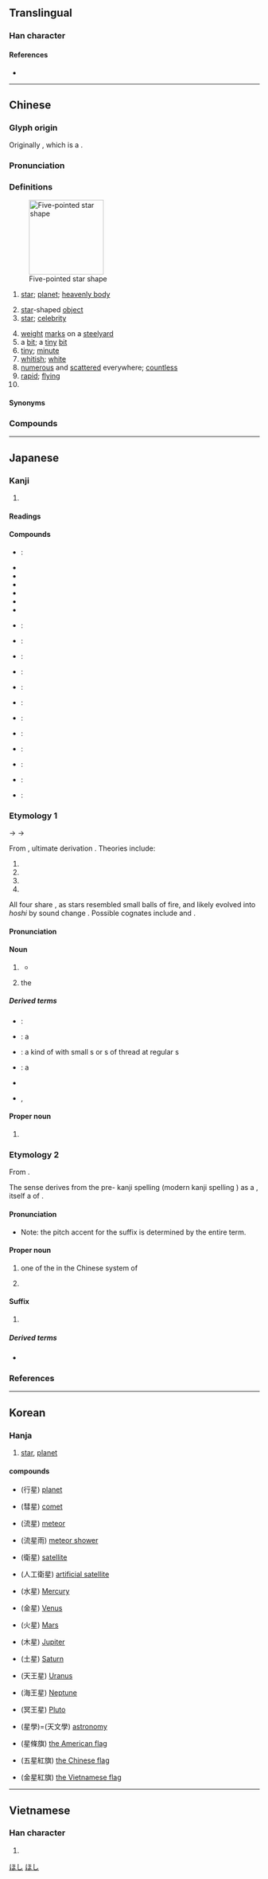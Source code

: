 {{character info/new}}
{{also|曐|皨}}
==Translingual==
{{stroke order|strokes=9}}

===Han character===
{{Han char|rn=72|rad=日|as=05|sn=9|four=60104|canj=AHQM|ids=⿱日生}}

====References====
* {{Han ref|kx=0492.210|dkj=13837|dj=0855.220|hdz=21500.120|uh=661F|ud=26143|bh=AC50|bd=44112}}

----

==Chinese==
{{zh-forms}}

===Glyph origin===
{{Han etym}}
Originally {{och-l|曐}}, which is a {{Han compound|ls=psc|nocap=1|晶|生|c1=s|c2=p|t1=twinkling stars}}.

===Pronunciation===
{{zh-pron
|m=xīng,er=y
|c=sing1,seng1
|c-t=lhiang1-4,lhen1
|c-t_note=lhiang1-4 - vernacular; lhen1 - literary
|h=pfs=sên
|md=sĭng
|mn=xm,qz,lk,sx,tp,km,mg,hc:chhiⁿ/zz,yl,tn,kh,tc,pn:chheⁿ/seng
|mn_note=chhiⁿ/chheⁿ - vernacular; seng - literary
|mn-t=cên1
|w=1xin
|mc=y
|oc=y
|ma=Zh-xing.ogg
|cat=n,pn,a
}}

===Definitions===
{{zh-hanzi}}
[[File:Five Stars (32990311546).jpg|thumb|150px|Five-pointed star shape]]
# [[star]]; [[planet]]; [[heavenly body]]  {{zh-mw|顆}}
#: {{zh-x|星星{xing}|star}}
#: {{zh-x|恆星|(fixed) '''star'''}}
# [[star]]-shaped [[object]]
# [[star]]; [[celebrity]]
#: {{zh-x|明星|bright '''star'''; celebrity}}
# [[weight]] [[mark]]s on a [[steelyard]]
# a [[bit]]; a [[tiny]] [[bit]]
# [[tiny]]; [[minute]]
# [[whitish]]; [[white]]
# [[numerous]] and [[scattered]] everywhere; [[countless]]
# [[rapid]]; [[flying]]
# {{surname|lang=zh}}

====Synonyms====
{{zh-dial|星星}}

===Compounds===
{{zh-der|星期:days of the week|星期一:Monday|星期二:Tuesday|星期三:Wednesday|星期四:Thursday|星期五:Friday|星期六:Saturday|星期日:Sunday|星期天:Sunday|星辰|星斗|星光|星漢|星號|星河|星火|星火燎原|星際|星空|星羅棋布|星落雲散|星球|星術|星霜|星體|星圖|星團|星系|星系核|星相|星象|星星|星星點點|星星之火，可以燎原|星宿|星眼|星夜|星移斗轉|星移物換|星雲|星子|海星|一天星斗|一星兒|一星子|一星星|一路福星|七星|七星壇|七星山|七星板|七星燈|七星瓢蟲|三星|中星|中星儀|主序星|主星|九大行星|五星|五星上將|五星連珠|井中視星|人造衛星|伴星|使星|侵星|值星|值星官|偵察衛星|傳播衛星|內行星|冒金星兒|冥王星|分星擘兩|列星|剋星|劍眉星眼|北斗七星|北極星|半星|南極星沉|南極星輝|占星|占星術|吉星文|吉星高照|同步衛星|周期彗星|哈雷彗星|唾沫星子|喪門星|嘎巴流星|四星|土星|坍縮星|壽星|壽星老兒|外星人|外行星|夜叉星|大明星|大星殞落|大步流星|大熊星座|大犬星座|大行星|天南星|天狼星|天王巨星|天王星|天罡星|天貴星|天關客星|天關星|天鵝星座|天鷹星座|太白星|太白酒星|太白金星|太陰星|奎星高照|奔星|女星|妖星|孤星淚|宋應星|官星|官星透露|定盤星|客星|寒星|寥若晨星|寶星|將星|導航衛星|小星|小熊星座|小行星|巨星|帚星|帝星|帶月披星|彗星|影星|急如星火|急於星火|恆星|恆星年|恆星日|恆星月|恆星系|恆星週期|恩星照命|惑星|戴星|戴月披星|披星帶月|披星戴月|拱極星|指極星|掃帚星|掃星|掩星|摘星|摘星樓|擘兩分星|救星|文昌星|文星和合|文曲星|文章星斗|斗轉星移|新星|明星|昏星|星主|星使|星光列車|星兒|星前月下|星君|星命|星士|星奔|星媽|星官|星家|星宿海|星座|星形|星彩|星戰計畫|星探|星散|星族|星旗|星旗電戟|星星之火|星曆|星曆錶|星月交輝|星期報|星條旗|星橋|星次|星歲|星氣|星洲|星流|星燭|星盤|星眸|星眸皓齒|星等|星算|星羅雲布|星羅雲散|星群|星色|星芒狀|星蟲|星行|星行夜歸|星表|星言夙駕|星迴|星速|星降|星院|星陳夙駕|星隕|星際塵埃|星際大戰|星際微塵|星際物質|星雞魚|星離雨散|星飛電掣|星馳|星馳電發|星馳電走|星駕|星鯊|星點彈塗|星點河魨|昭如日星|晨星|晨炊星飯|景星|景星勛章|景星慶雲|智多星|暫星|曉星|曙後星孤|月明星稀|月眉星眼|月約星期|月落星沉|木星|本命星|桃花星|棋布星羅|棋羅星布|橢圓星系|櫺星門|歌星|武曲星|歲星|毛頭星|氣象衛星|水星|沒星秤|河外星系|油星|流星|流星報馬|流星趕月|流星鎚|流星雨|流星馬|海事衛星|海王星|測量衛星|港星|準星|滿天星|滿眼金星|漏星堂|漩渦星雲|潢星|火德星君|火星|火星塞|炳如日星|炳若日星|煙飛星散|煞星|熠熠紅星|燎星|爆發星|物換星移|牽牛星|獵戶星座|球狀星團|瓦解星散|瓦解星飛|甲第星羅|男星|畢宿星團|畢拉彗星|發射星雲|白矮星|白虎星|百武彗星|皓齒星眸|目似明星|目若朗星|直播衛星|眼若流星|眾星拱北|眾星拱月|眾星拱辰|眾星捧月|矮星|矮行星|視星等|福星|福星高照|秤星|移星換斗|穀神星|童星|紅星|紇剌星|經星|繁星|織女星|羅福星|老人星|老壽星|聚星|脈動星|脈衝星|花星|蟹狀星雲|行星|行星儀|行星風|衛星|衛星國家|衛星導航|衛星日蝕|衛星轉播|衛星通信|衛星都市|衛星門診|衛星雲圖|衛星電視|衛星食|變光星|變星|豔星|賊仔星|賊星|超巨星|超新星|辰星|追星族|追星趕月|通信衛星|通訊衛星|酒星|醫卜星相|金星|鈴鐺壽星|鎮星|隕星|雙星|雨零星散|零星|零零星星|電卷星飛|電影明星|電掣星馳|順星|類地行星|類新星|類星體|類木行星|魁星|魔星|鱗鋏星鐔}}

{{zh-cat|Astronomy}}

----

==Japanese==

===Kanji===
{{ja-kanji|grade=2|rs=日05}}

# {{l|en|star}}

====Readings====
{{ja-readings
|goon=しょう<しやう
|kanon=せい
|kun=ほし-
}}

====Compounds====
{{der-top|Compounds}}
* {{ja-r|準星|じゅんせい}}: {{l|en|quasar}}
* {{ja-r|星霜|せいそう}}
* {{ja-r|星芒|せいぼう}}
* {{ja-r|星人|せいじん}}
* {{ja-r|明星|みょうじょう}}
* {{ja-r|星辰|せいしん}}
* {{ja-r|星宿|せいしゅく}}
{{der-mid}}
* {{ja-r|星雲|せいうん}}: {{q|astronomy}} {{l|en|nebula}}
* {{ja-r|星団|せいだん}}: {{q|astronomy}} {{l|en|cluster}}
* {{ja-r|巨星|きょせい}}: {{q|astronomy}} {{l|en|giant}}
* {{ja-r|恒星|こうせい}}: {{q|astronomy}} {{l|en|star}}
* {{ja-r|連星|れんせい}}: {{q|astronomy}} {{l|en|binary star}}
* {{ja-r|遊星|ゆうせい}}: {{q|archaic}} {{l|en|planet}}
* {{ja-r|惑星|わくせい}}: {{q|astronomy}} {{l|en|planet}}
* {{ja-r|矮星|わいせい}}: {{q|astronomy}} {{l|en|dwarf}}
* {{ja-r|星体|せいたい}}: {{q|astronomy}} {{l|en|star}} {{l|en|body}}
* {{ja-r|星座|せいざ}}: {{q|astronomy}} {{l|en|constellation}}
* {{ja-r|流星|りゅうせい}}: {{q|astronomy}} {{l|en|meteor}}
* {{ja-r|彗星|すいせい}}: {{q|astronomy}} {{l|en|comet}}
{{der-bottom}}

===Etymology 1===
{{ja-kanjitab|ほし|yomi=k}}
{{IPAchar|/posi/}} → {{IPAchar|/fosi/}} → {{IPAchar|/hoɕi/}}

From {{inh|ja|ojp|sort=ほし|-}}, ultimate derivation {{unk|lang=ja|nocap=1}}. Theories include:
# {{ja-compound|火|ほ|石|いし|t1=fire|t2=rock}}
# {{ja-compound|火|ほ|白|しろ|t1=fire|t2=white}}
# {{ja-compound|火|ほ|気|き|t1=fire|t2=energy}}
# {{ja-compound|細|ほそ|火|ひ|t1=thin|t2=fire}}
All four share {{ja-l|火}}, as stars resembled small balls of fire, and likely evolved into ''hoshi'' by sound change {{rfv-etymology|ja}}. Possible cognates include {{cog|ko|별||star}} and {{cog|mnc|ᡠᠰᡳᡥᠠ|tr=usiha||star}}.

====Pronunciation====
{{ja-pron|yomi=k|ほし|acc=0|acc_ref=DJR,NHK}}

====Noun====
{{ja-noun|ほし}}

# {{l|en|star}}
#: {{ja-usex|数え切れないくらいたくさんの'''星'''が輝いている|かぞえきれない くらい たくさん の '''ほし''' が かがやいて いる|an endless number of '''stars''' are shining}}
#* {{quote-book|date=May 2 2014|||publisher={{w|Wizards of the Coast}}|{{lang|ja|ニクスへの旅}}|chapter={{ruby|{{lang|ja|レオニンの[偶](ぐう)[像](ぞう)[破](は)[壊](かい)[者](しゃ)}}}}|trans-chapter=Leonin Iconoclast|||{{ja-usex|「'''星%々'''は夜%空にあるべきです。ここは我%々の世%界。そして我%々の事は我%々が決めます。」|「'''^ほし%ぼし''' は よ%ぞら に ある べき です。^ここ は われ%われ の せ%かい。^そして われ%われ の こと は われ%われ が きめます。」|“The '''stars''' belong in the night sky. This is our world. And we take matters into our own hands.”}}|trans-title=Journey into Nyx|language=Japanese}}
# {{lb|ja|sort=ほし|tarot}} the {{l|en|star|Star}}

=====Derived terms=====
{{der-top}}
* {{ja-r|星%明かり|ほし%あかり}}: {{l|en|starshine}}
* {{ja-r|星%石|ほし%いし}}: a {{l|en|meteorite}}
* {{ja-r|星%糸|ほし%いと}}: a kind of {{l|en|decorative}} {{l|en|thread}} with small {{l|en|knot}}s or {{l|en|ball}}s of thread at regular {{l|en|interval}}s
* {{ja-r|星%糞|ほし%くそ}}: a {{l|en|meteorite}}
* {{ja-r|箒%星|ほうき%ぼし|{{l|en|comet}}}}
* {{ja-r|星%星|ほし%ぼし}}, {{ja-r|星%々|ほし%ぼし|{{l|en|stars}}}}
{{der-bottom}}

====Proper noun====
{{ja-pos|proper|ほし}}

# {{surname|lang=ja|sort=ほし}}

===Etymology 2===
{{ja-kanjitab|yomi=o|せい}}

From {{der|ja|ltc|sort=せい|星|tr={{IPAchar|/seŋ/}}||star}}.

The {{m|en|Singapore}} sense derives from the pre-{{l|en|World War Two}} kanji spelling {{l|ja|星加坡}} (modern kanji spelling {{l|ja|新加坡}}) as a {{bor|ja|zh|-|nocap=1}}, itself a {{l|en|transliteration}} of {{cog|ms|Singapura}}.

====Pronunciation====
{{ja-pron|yomi=kanon|せい|acc=1|acc_ref=DJR}}
* Note: the pitch accent for the suffix is determined by the entire term.

====Proper noun====
{{ja-pos|proper|せい}}

# one of the {{w|Twenty-Eight Mansions}} in the Chinese system of {{l|en|constellations}}
# {{lb|ja|abbreviation}} {{l|en|Singapore}}

====Suffix====
{{ja-pos|suffix|せい}}

# {{lb|ja|loosely|especially|fiction}} {{l|en|planet}} {{n-g|suffix attached to the name of a planet}}
#:{{ja-usex|ニューイヤー'''星'''調%査%行|^ニュー ^イヤー'''-せい''' ^ちょう%さ%こう|Expedition to '''Planet''' New Year}}

=====Derived terms=====
* {{ja-r|輝%星|き%せい|{{l|en|bright}} {{l|en|star}}}}

===References===
<references/>

[[Category:Japanese basic words|ほし]]
[[Category:ja:Astronomy|ほし]]

----

==Korean==

===Hanja===
{{ko-hanja|hangeul=[[성]]|rv=seong|mr=sŏng|y=seng|eumhun=별|ehrv=byeol|ehmr=byŏl|ehy=}}

# [[star]], [[planet]]

====compounds====
* {{l|ko|행성}}(行星) [[planet]]
* {{l|ko|혜성}}(彗星) [[comet]]
* {{l|ko|유성}}(流星) [[meteor]]
* {{l|ko|유성우}}(流星雨) [[meteor shower]]
* {{l|ko|위성}}(衛星) [[satellite]]
* {{l|ko|인공위성}}(人工衛星) [[artificial satellite]]
* {{l|ko|수성}}(水星) [[Mercury]]
* {{l|ko|금성}}(金星) [[Venus]]
* {{l|ko|화성}}(火星) [[Mars]]
* {{l|ko|목성}}(木星) [[Jupiter]]
* {{l|ko|토성}}(土星) [[Saturn]]
* {{l|ko|천왕성}}(天王星) [[Uranus]]
* {{l|ko|해왕성}}(海王星) [[Neptune]]
* {{l|ko|명왕성}}(冥王星) [[Pluto]]
* {{l|ko|성학}}(星學)={{l|ko|천문학}}(天文學) [[astronomy]]
* {{l|ko|성조기}}(星條旗) [[the American flag]]
* {{l|ko|오성홍기}}(五星紅旗) [[the Chinese flag]]
* {{l|ko|금성홍기}}(金星紅旗) [[the Vietnamese flag]]

----

==Vietnamese==

===Han character===
{{vi-hantu|[[tinh]], [[tình]]|rs=日05}}

# {{defn|lang=vi|sort=日05}}